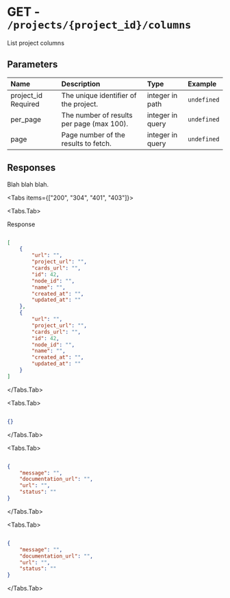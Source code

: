 
# GET - `/projects/{project_id}/columns`

List project columns

## Parameters

| Name | Description | Type | Example |
| :---- | :---- | :---- | :---- |
| project_id <span class="bg-blue-100 text-blue-800 text-xs font-medium me-2 px-2.5 py-0.5 rounded dark:bg-blue-900 dark:text-blue-300">Required</span> | The unique identifier of the project. | integer in path | `undefined` |
| per_page  | The number of results per page (max 100). | integer in query | `undefined` |
| page  | Page number of the results to fetch. | integer in query | `undefined` |

## Responses

Blah blah blah.

<Tabs items={["200", "304", "401", "403"]}>

<Tabs.Tab>

Response

```json

[
    {
        "url": "",
        "project_url": "",
        "cards_url": "",
        "id": 42,
        "node_id": "",
        "name": "",
        "created_at": "",
        "updated_at": ""
    },
    {
        "url": "",
        "project_url": "",
        "cards_url": "",
        "id": 42,
        "node_id": "",
        "name": "",
        "created_at": "",
        "updated_at": ""
    }
]

```

</Tabs.Tab>

<Tabs.Tab>



```json

{}

```

</Tabs.Tab>

<Tabs.Tab>



```json

{
    "message": "",
    "documentation_url": "",
    "url": "",
    "status": ""
}

```

</Tabs.Tab>

<Tabs.Tab>



```json

{
    "message": "",
    "documentation_url": "",
    "url": "",
    "status": ""
}

```

</Tabs.Tab>

</Tabs>